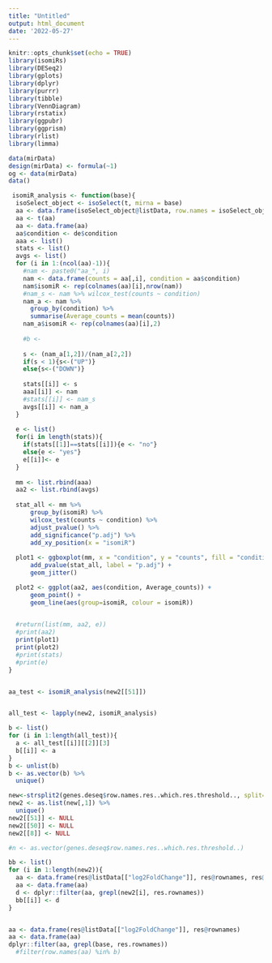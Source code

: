 ```yaml
---
title: "Untitled"
output: html_document
date: '2022-05-27'
---
```


```r
knitr::opts_chunk$set(echo = TRUE)
library(isomiRs)
library(DESeq2)
library(gplots)
library(dplyr)
library(purrr)
library(tibble)
library(VennDiagram)
library(rstatix)
library(ggpubr)
library(ggprism)
library(rlist)
library(limma)

```


```r
data(mirData)
design(mirData) <- formula(~1)
og <- data(mirData)
data()

```

```r
 isomiR_analysis <- function(base){
  isoSelect_object <- isoSelect(t, mirna = base)
  aa <- data.frame(isoSelect_object@listData, row.names = isoSelect_object@rownames)
  aa <- t(aa)
  aa <- data.frame(aa)
  aa$condition <- de$condition
  aaa <- list()
  stats <- list()
  avgs <- list()
  for (i in 1:(ncol(aa)-1)){
    #nam <- paste0("aa_", i)
    nam <- data.frame(counts = aa[,i], condition = aa$condition)
    nam$isomiR <- rep(colnames(aa)[i],nrow(nam))
    #nam_s <- nam %>% wilcox_test(counts ~ condition)
    nam_a <- nam %>%   
      group_by(condition) %>% 
      summarise(Average_counts = mean(counts))
    nam_a$isomiR <- rep(colnames(aa)[i],2)
    
    #b <- 
    
    s <- (nam_a[1,2])/(nam_a[2,2])
    if(s < 1){s<-("UP")} 
    else{s<-("DOWN")} 
    
    stats[[i]] <- s
    aaa[[i]] <- nam
    #stats[[i]] <- nam_s
    avgs[[i]] <- nam_a
  }
  
  e <- list()
  for(i in length(stats)){
    if(stats[[1]]==stats[[i]]){e <- "no"}
    else{e <- "yes"}
    e[[i]]<- e
  }
   
  mm <- list.rbind(aaa)
  aa2 <- list.rbind(avgs)
    
  stat_all <- mm %>% 
      group_by(isomiR) %>% 
      wilcox_test(counts ~ condition) %>% 
      adjust_pvalue() %>% 
      add_significance("p.adj") %>% 
      add_xy_position(x = "isomiR")
   
  plot1 <- ggboxplot(mm, x = "condition", y = "counts", fill = "condition", facet.by = "isomiR") +
      add_pvalue(stat_all, label = "p.adj") +
      geom_jitter()

  plot2 <- ggplot(aa2, aes(condition, Average_counts)) + 
      geom_point() + 
      geom_line(aes(group=isomiR, colour = isomiR))

  
  #return(list(mm, aa2, e))
  #print(aa2)
  print(plot1)
  print(plot2)
  #print(stats)
  #print(e)
}


aa_test <- isomiR_analysis(new2[[51]])


all_test <- lapply(new2, isomiR_analysis)

b <- list()
for (i in 1:length(all_test)){
  a <- all_test[[i]][[2]][3]
  b[[i]] <- a
}
b <- unlist(b)
b <- as.vector(b) %>% 
  unique()


```

```r
new<-strsplit2(genes.deseq$row.names.res..which.res.threshold.., split=";")
new2 <- as.list(new[,1]) %>% 
  unique()
new2[[51]] <- NULL
new2[[50]] <- NULL
new2[[8]] <- NULL

#n <- as.vector(genes.deseq$row.names.res..which.res.threshold..)

bb <- list()
for (i in 1:length(new2)){
  aa <- data.frame(res@listData[["log2FoldChange"]], res@rownames, res@listData[["padj"]], res@listData[["pvalue"]])
  aa <- data.frame(aa)
  d <- dplyr::filter(aa, grepl(new2[i], res.rownames))
  bb[[i]] <- d
}


aa <- data.frame(res@listData[["log2FoldChange"]], res@rownames)
aa <- data.frame(aa)
dplyr::filter(aa, grepl(base, res.rownames))
  #filter(row.names(aa) %in% b)



```

